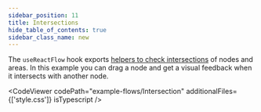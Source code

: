 ```yaml
---
sidebar_position: 11
title: Intersections
hide_table_of_contents: true
sidebar_class_name: new
---
```



The `useReactFlow` hook exports [helpers to check intersections](/docs/api/react-flow-instance/#intersections) of nodes and areas. In this example you can drag a node and get a visual feedback when it intersects with another node.

<CodeViewer codePath="example-flows/Intersection" additionalFiles={['style.css']} isTypescript />
